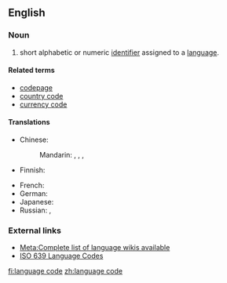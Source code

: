 {{rfc|needs quotations showing usage, usexes}}
{{selfref|For a guide to the use of language codes on Wiktionary, see [[Wiktionary:Index to templates/languages]]}}
==English==
{{wikipedia}}

===Noun===
{{en-noun|head=[[language]] [[code]]}}

# short alphabetic or numeric [[identifier]] assigned to a [[language]].

====Related terms====
* [[codepage]]
* [[country code]]
* [[currency code]]

====Translations====
{{trans-top|a standard identifier of a language}}
* Chinese:
*: Mandarin: {{t|cmn|語言代碼|sc=Hani}}, {{t|cmn|语言代码|tr=yǔyán dàimǎ|sc=Hani}}, {{t|cmn|語言碼|sc=Hani}}, {{t|cmn|语言码|tr=yǔyánmǎ|sc=Hani}}
* Finnish: {{t-|fi|kielikoodi}}
{{trans-mid}}
* French: {{t-|fr|code de langue|m}}
* German: {{t-|de|Sprachcode|m}}
* Japanese: {{t-|ja|言語コード|tr=gengo kōdo|sc=Jpan}}
* Russian: {{t-|ru|код языка|m|tr=kod jazyká|sc=Cyrl}}, {{t-|ru|языковой код|m|tr=jazykovój kod|sc=Cyrl}}
{{trans-bottom}}

===External links===
* [[meta:List of Wikipedias|Meta:Complete list of language wikis available]]
* [http://www.loc.gov/standards/iso639-2/php/code_list.php ISO 639 Language Codes]

[[fi:language code]]
[[zh:language code]]